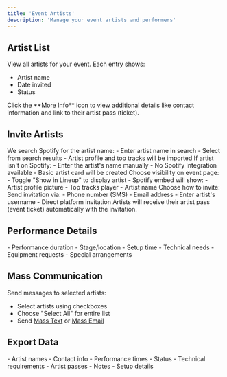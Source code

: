 ```yaml
---
title: 'Event Artists'
description: 'Manage your event artists and performers'
---
```


## Artist List

View all artists for your event. Each entry shows:
- Artist name
- Date invited
- Status

<Tip>
  Click the **More Info** icon to view additional details like contact information and link to their artist pass (ticket).
</Tip>

## Invite Artists

<Steps>
  <Step title="Add Artist Name">
   <Tabs>
    <Tab title="Search by Name">
     We search Spotify for the artist name:
     - Enter artist name in search
     - Select from search results
     - Artist profile and top tracks will be imported
    </Tab>
    <Tab title="Enter Name Manually">
      If artist isn't on Spotify:
      - Enter the artist's name manually
      - No Spotify integration available
      - Basic artist card will be created
    </Tab>
   </Tabs>
  </Step>
  
  <Step title="Display Settings">
    Choose visibility on event page:
    - Toggle "Show in Lineup" to display artist
    - Spotify embed will show:
      - Artist profile picture
      - Top tracks player
      - Artist name
  </Step>

  <Step title="Invitation Method">
    Choose how to invite:
    <CardGroup cols={2}>
      <Card title="Contact Info" icon="address-book">
        Send invitation via:
        - Phone number (SMS)
        - Email address
      </Card>
      <Card title="PeerPop Username" icon="user">
        - Enter artist's username
        - Direct platform invitation
      </Card>
    </CardGroup>
  </Step>
</Steps>

<Note>
  Artists will receive their artist pass (event ticket) automatically with the invitation.
</Note>

## Performance Details

<AccordionGroup>
  <Accordion icon="clock" title="Set Times">
    - Performance duration
    - Stage/location
    - Setup time
  </Accordion>
  
  <Accordion icon="gear" title="Requirements">
    - Technical needs
    - Equipment requests
    - Special arrangements
  </Accordion>
</AccordionGroup>

## Mass Communication

Send messages to selected artists:
- Select artists using checkboxes
- Choose "Select All" for entire list
- Send [Mass Text](/manage-events/mass-texts) or [Mass Email](/manage-events/mass-emails)

## Export Data

<CardGroup cols={2}>
  <Card title="Basic Export" icon="file-csv">
    - Artist names
    - Contact info
    - Performance times
    - Status
  </Card>
  <Card title="Full Export" icon="file-lines">
    - Technical requirements
    - Artist passes
    - Notes
    - Setup details
  </Card>
</CardGroup>


